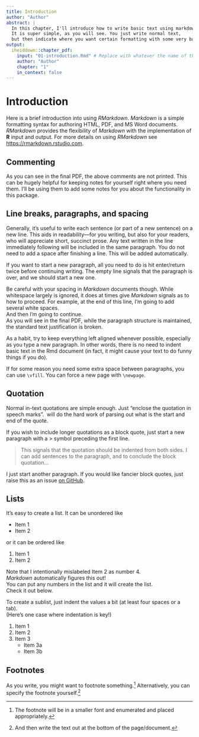 ```yaml
---
title: Introduction
author: "Author"
abstract: |
  In this chapter, I'll introduce how to write basic text using markdown.
  It is super simple, as you will see. You just write normal text,
  but then indicate where you want certain formatting with some very basic 'markup'.
output:
  iheiddown::chapter_pdf:
    input: "01-introduction.Rmd" # Replace with whatever the name of this file is
    author: "Author"
    chapter: "1"
    in_context: false
---
```


\setcounter{chapter}{1}
# Introduction {#intro}

Here is a brief introduction into using *RMarkdown*.
_Markdown_ is a simple formatting syntax for authoring HTML, PDF, and MS Word documents.
_RMarkdown_ provides the flexibility of _Markdown_ with the implementation of **R** input and output.
For more details on using _RMarkdown_ see <https://rmarkdown.rstudio.com>.

## Commenting

<!-- 
If you'd like to include a comment that won't be produced in your resulting file 
enclose it in a block like this.
-->

<!-- If it's just a single line, you can wrap it like this. -->

As you can see in the final PDF, the above comments are not printed.
This can be hugely helpful for keeping notes for yourself
right where you need them.
I'll be using them to add some notes for you about the functionality in this package.

<!--
The {#intro} text after the chapter declaration will allow us to link throughout the document back to the beginning of Chapter 1.  
These labels will automatically be generated (if not specified) by changing the spaces to hyphens and capital letters to lowercase.  
Look for the reference to this label at the beginning of Chapter 2.
-->

## Line breaks, paragraphs, and spacing

Generally, it's useful to write each sentence (or part of a new sentence) on a new line.
This aids in readability---for you writing, but also for your readers, who will appreciate short, succinct prose.
Any text written in the line immediately following will be included in the same paragraph.
You do not need to add a space after finishing a line.
This will be added automatically.

If you want to start a new paragraph, all you need to do is hit enter/return twice before continuing writing.
The empty line signals that the paragraph is over, and we should start a new one.

Be careful with your spacing in _Markdown_ documents though.
While whitespace largely is ignored, it does at times give _Markdown_ signals as to how to proceed.
For example, at the end of this line, I'm going to add several white spaces.   
And then I'm going to continue.  
As you will see in the final PDF, while the paragraph structure is maintained,
the standard text justification is broken.

As a habit, try to keep everything left aligned whenever possible, especially as you type a new paragraph.
In other words, there is no need to indent basic text in the Rmd document 
(in fact, it might cause your text to do funny things if you do).

\vfill

If for some reason you need some extra space between paragraphs,
you can use `\vfill`.
You can force a new page with `\newpage`.

\newpage

## Quotation

Normal in-text quotations are simple enough.
Just "enclose the quotation in speech marks".
\LaTeX\ will do the hard work of parsing out what is the start and end of the quote.

If you wish to include longer quotations as a block quote,
just start a new paragraph with a > symbol preceding the first line.

> This signals that the quotation should be indented from both sides.
I can add sentences to the paragraph,
and to conclude the block quotation...

I just start another paragraph.
If you would like fancier block quotes,
just raise this as an issue [on GitHub](https://github.com/jhollway/iheiddown).

## Lists

It's easy to create a list.
It can be unordered like

* Item 1
* Item 2

or it can be ordered like

1. Item 1
4. Item 2

Note that I intentionally mislabeled Item 2 as number 4.  
_Markdown_ automatically figures this out!  
You can put any numbers in the list and it will create the list.  
Check it out below.

To create a sublist, just indent the values a bit (at least four spaces or a tab).  
(Here's one case where indentation is key!)

1. Item 1
1. Item 2
1. Item 3
    - Item 3a
    - Item 3b

## Footnotes

As you write, you might want to footnote something.^[The footnote will be in a smaller font and enumerated and placed appropriately.] 
Alternatively, you can specify the footnote yourself.[^2]


[^2]: And then write the text out at the bottom of the page/document.

